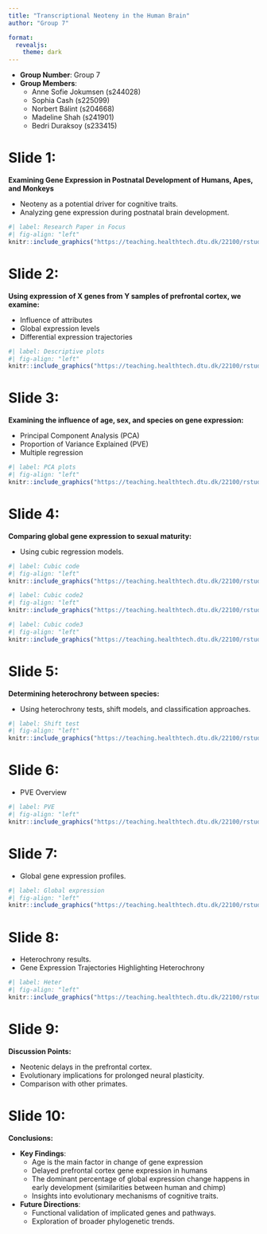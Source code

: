 ```yaml
---
title: "Transcriptional Neoteny in the Human Brain"
author: "Group 7"

format:
  revealjs:
    theme: dark
---
```


-   **Group Number**: Group 7
-   **Group Members**:
    -   Anne Sofie Jokumsen (s244028)
    -   Sophia Cash (s225099)
    -   Norbert Bálint (s204668)
    -   Madeline Shah (s241901)
    -   Bedri Duraksoy (s233415)

# Slide 1:

**Examining Gene Expression in Postnatal Development of Humans, Apes, and Monkeys**

-   Neoteny as a potential driver for cognitive traits.
-   Analyzing gene expression during postnatal brain development.

```r
#| label: Research Paper in Focus
#| fig-align: "left"
knitr::include_graphics("https://teaching.healthtech.dtu.dk/22100/rstudio1/files/projects/group_07_project/doc/images/clipboard-990918093.png")
```

# Slide 2:

**Using expression of X genes from Y samples of prefrontal cortex, we examine:**

-   Influence of attributes
-   Global expression levels
-   Differential expression trajectories

```r
#| label: Descriptive plots
#| fig-align: "left"
knitr::include_graphics("https://teaching.healthtech.dtu.dk/22100/rstudio1/files/projects/group_07_project/doc/images/04_description_plots.png")
```

# Slide 3:

**Examining the influence of age, sex, and species on gene expression:**

-   Principal Component Analysis (PCA)
-   Proportion of Variance Explained (PVE)
-   Multiple regression

```r
#| label: PCA plots
#| fig-align: "left"
knitr::include_graphics("https://teaching.healthtech.dtu.dk/22100/rstudio1/files/projects/group_07_project/doc/images/10_PCA.png")
```

# Slide 4:

**Comparing global gene expression to sexual maturity:**

-   Using cubic regression models.

```r
#| label: Cubic code
#| fig-align: "left"
knitr::include_graphics("https://teaching.healthtech.dtu.dk/22100/rstudio1/files/projects/group_07_project/doc/images/cube_reg_code.png")
```

```r
#| label: Cubic code2
#| fig-align: "left"
knitr::include_graphics("https://teaching.healthtech.dtu.dk/22100/rstudio1/files/projects/group_07_project/doc/images/cube_reg_code2.png")
```

```r
#| label: Cubic code3
#| fig-align: "left"
knitr::include_graphics("https://teaching.healthtech.dtu.dk/22100/rstudio1/files/projects/group_07_project/doc/images/cube_reg_code3.png")
```

# Slide 5:

**Determining heterochrony between species:**

-   Using heterochrony tests, shift models, and classification approaches.

```r
#| label: Shift test
#| fig-align: "left"
knitr::include_graphics("https://teaching.healthtech.dtu.dk/22100/rstudio1/files/projects/group_07_project/doc/images/shift_test.png")
```

# Slide 6:

-   PVE Overview

```r
#| label: PVE
#| fig-align: "left"
knitr::include_graphics("https://teaching.healthtech.dtu.dk/22100/rstudio1/files/projects/group_07_project/doc/images/12_expr_attr.png")
```

# Slide 7:

-   Global gene expression profiles.

```r
#| label: Global expression
#| fig-align: "left"
knitr::include_graphics("https://teaching.healthtech.dtu.dk/22100/rstudio1/files/projects/group_07_project/doc/images/11_glob_expr.png")
```

# Slide 8:

-   Heterochrony results.
-   Gene Expression Trajectories Highlighting Heterochrony

```r
#| label: Heter
#| fig-align: "left"
knitr::include_graphics("https://teaching.healthtech.dtu.dk/22100/rstudio1/files/projects/group_07_project/doc/images/14_heterochrony_plot")
```

# Slide 9:

**Discussion Points:**

-   Neotenic delays in the prefrontal cortex.
-   Evolutionary implications for prolonged neural plasticity.
-   Comparison with other primates.

# Slide 10:

**Conclusions:**

-   **Key Findings**:
    -   Age is the main factor in change of gene expression
    -   Delayed prefrontal cortex gene expression in humans
    -   The dominant percentage of global expression change happens in early development (similarities between human and chimp)
    -   Insights into evolutionary mechanisms of cognitive traits.
-   **Future Directions**:
    -   Functional validation of implicated genes and pathways.
    -   Exploration of broader phylogenetic trends.
